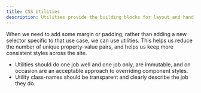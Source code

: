 ```yaml
---
title: CSS Utilities
description: Utilities provide the building blocks for layout and handle a range common use cases that help us avoid writing custom styles.
---
```


 When we need to add some margin or padding, rather than adding a new selector specific to that use case, we can use utilities. This helps us reduce the number of unique property-value pairs, and helps us keep more consistent styles across the site.

* Utilities should do one job well and one job only, are immutable, and on occasion are an acceptable approach to overriding component styles.
* Utility class-names should be transparent and clearly describe the job they do.
